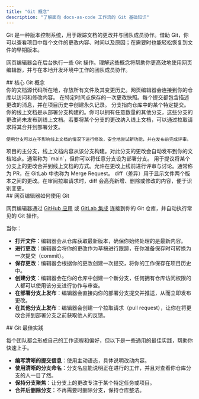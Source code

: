 ```yaml
---
title: "Git 概念"
description: "了解面向 docs-as-code 工作流的 Git 基础知识"
---
```


Git 是一种版本控制系统，用于跟踪文档的更改并与团队成员协作。借助 Git，你可以查看项目中每个文件的更改内容、时间以及原因；在需要时也能轻松恢复到文件的早期版本。

网页编辑器会在后台执行一些 Git 操作。理解这些概念将帮助你更高效地使用网页编辑器，并与在本地开发环境中工作的团队成员协作。

<div id="core-git-concepts">
  ## 核心 Git 概念
</div>

<AccordionGroup>
  <Accordion title="Repository">
    你的文档源代码所在地，存放所有文件及其变更历史。网页编辑器会连接到你的仓库以访问和修改内容。
  </Accordion>

  <Accordion title="Commit">
    在特定时间点保存的一次更改快照。每个提交都包含描述更改的消息，并在项目历史中创建永久记录。
  </Accordion>

  <Accordion title="Branch">
    分支指向仓库中的某个特定提交。你的线上文档是从部署分支构建的。你可以拥有任意数量的其他分支，这些分支的更改尚未发布到线上文档。若要将某个分支的更改纳入线上文档，可以通过拉取请求将其合并到部署分支。

    使用分支可以在不影响线上文档的情况下进行修改，安全地尝试新功能，并在发布前完成评审。
  </Accordion>

  <Accordion title="Deployment branch">
    项目的主分支，线上文档内容从该分支构建。对此分支的更改会自动发布到你的文档站点。通常称为 `main`，但你可以将任意分支设为部署分支。
  </Accordion>

  <Accordion title="Pull request">
    用于提议将某个分支上的更改合并到线上文档的方式。允许在更改上线前进行评审与讨论。通常称为 PR，在 GitLab 中也称为 Merge Request。
  </Accordion>

  <Accordion title="Diff">
    diff（差异）用于显示文件两个版本之间的更改。在审阅拉取请求时，diff 会高亮新增、删除或修改的内容，便于识别变更。
  </Accordion>
</AccordionGroup>

<div id="how-the-web-editor-uses-git">
  ## 网页编辑器如何使用 Git
</div>

网页编辑器通过 [GitHub 应用](/zh/deploy/github) 或 [GitLab 集成](/zh/deploy/gitlab) 连接到你的 Git 仓库，并自动执行常见的 Git 操作。

当你：

* **打开文件**：编辑器会从仓库获取最新版本，确保你始终处理的是最新内容。
* **进行更改**：编辑器会将你的更改作为草稿进行跟踪，在你准备保存时可转换为一次提交（commit）。
* **保存更改**：编辑器会根据你的更改创建一次提交，将你的工作保存在项目历史中。
* **创建分支**：编辑器会在你的仓库中创建一个新分支，任何拥有仓库访问权限的人都可以使用该分支进行协作与审查。
* **在部署分支上发布**：编辑器会直接向你的部署分支提交并推送，从而立即发布更改。
* **在其他分支上发布**：编辑器会创建一个拉取请求（pull request），让你在将更改合并到部署分支之前获取他人的反馈。

<div id="git-best-practices">
  ## Git 最佳实践
</div>

每个团队都会形成自己的工作流程和偏好，但以下是一些通用的最佳实践，帮助你快速上手。

* **编写清晰的提交信息**：使用主动语态，具体说明改动内容。
* **使用清晰的分支命名**：分支名应能说明正在进行的工作，并且对查看你仓库分支的人一目了然。
* **保持分支聚焦**：让分支上的更改专注于某个特定任务或项目。
* **合并后删除分支**：不再需要时删除分支，保持仓库整洁。